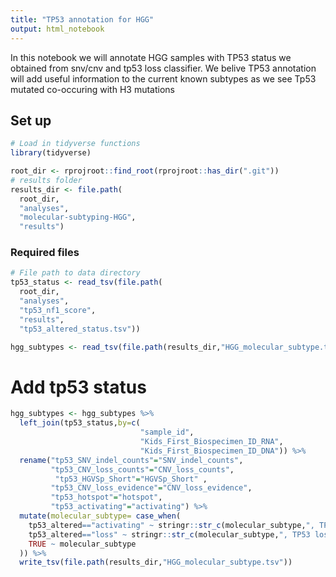 ```yaml
---
title: "TP53 annotation for HGG"
output: html_notebook
---
```


In this notebook we will annotate HGG samples with TP53 status we obtained from snv/cnv and tp53 loss classifier. We belive TP53 annotation will add useful information to the current known subtypes as we see Tp53 mutated co-occuring with H3 mutations

## Set up
```r
# Load in tidyverse functions
library(tidyverse)

root_dir <- rprojroot::find_root(rprojroot::has_dir(".git"))
# results folder
results_dir <- file.path(
  root_dir,
  "analyses",
  "molecular-subtyping-HGG",
  "results")

```


### Required files
```r
# File path to data directory
tp53_status <- read_tsv(file.path(
  root_dir,
  "analyses",
  "tp53_nf1_score",
  "results",
  "tp53_altered_status.tsv"))

hgg_subtypes <- read_tsv(file.path(results_dir,"HGG_molecular_subtype.tsv")) 

```

# Add tp53 status 
```r

hgg_subtypes <- hgg_subtypes %>%
  left_join(tp53_status,by=c(
                             "sample_id",
                             "Kids_First_Biospecimen_ID_RNA",
                             "Kids_First_Biospecimen_ID_DNA")) %>%
  rename("tp53_SNV_indel_counts"="SNV_indel_counts",
         "tp53_CNV_loss_counts"="CNV_loss_counts",
          "tp53_HGVSp_Short"="HGVSp_Short" , 
         "tp53_CNV_loss_evidence"="CNV_loss_evidence",
         "tp53_hotspot"="hotspot",
         "tp53_activating"="activating") %>%
  mutate(molecular_subtype= case_when(
    tp53_altered=="activating" ~ stringr::str_c(molecular_subtype,", TP53 activated"),
    tp53_altered=="loss" ~ stringr::str_c(molecular_subtype,", TP53 loss"),
    TRUE ~ molecular_subtype
  )) %>%
  write_tsv(file.path(results_dir,"HGG_molecular_subtype.tsv"))

```

